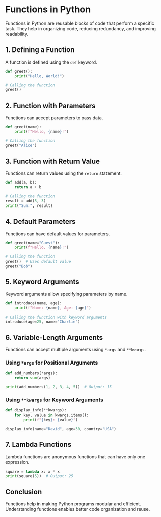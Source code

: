 # Functions in Python

Functions in Python are reusable blocks of code that perform a specific task. They help in organizing code, reducing redundancy, and improving readability.

## 1. Defining a Function
A function is defined using the `def` keyword.

```python filename="main.py" {3} copy
def greet():
    print("Hello, World!")

# Calling the function
greet()
```

## 2. Function with Parameters
Functions can accept parameters to pass data.

```python filename="main.py" {3} copy
def greet(name):
    print(f"Hello, {name}!")

# Calling the function
greet("Alice")
```

## 3. Function with Return Value
Functions can return values using the `return` statement.

```python filename="main.py" {3} copy
def add(a, b):
    return a + b

# Calling the function
result = add(5, 3)
print("Sum:", result)
```

## 4. Default Parameters
Functions can have default values for parameters.

```python filename="main.py" {3} copy
def greet(name="Guest"):
    print(f"Hello, {name}!")

# Calling the function
greet()  # Uses default value
greet("Bob")
```

## 5. Keyword Arguments
Keyword arguments allow specifying parameters by name.

```python filename="main.py" {3} copy
def introduce(name, age):
    print(f"Name: {name}, Age: {age}")

# Calling the function with keyword arguments
introduce(age=25, name="Charlie")
```

## 6. Variable-Length Arguments
Functions can accept multiple arguments using `*args` and `**kwargs`.

### Using `*args` for Positional Arguments
```python filename="main.py" {3} copy
def add_numbers(*args):
    return sum(args)

print(add_numbers(1, 2, 3, 4, 5))  # Output: 15
```

### Using `**kwargs` for Keyword Arguments
```python filename="main.py" {3} copy
def display_info(**kwargs):
    for key, value in kwargs.items():
        print(f"{key}: {value}")

display_info(name="David", age=30, country="USA")
```

## 7. Lambda Functions
Lambda functions are anonymous functions that can have only one expression.

```python filename="main.py" {3} copy
square = lambda x: x * x
print(square(5))  # Output: 25
```

## Conclusion
Functions help in making Python programs modular and efficient. Understanding functions enables better code organization and reuse.
